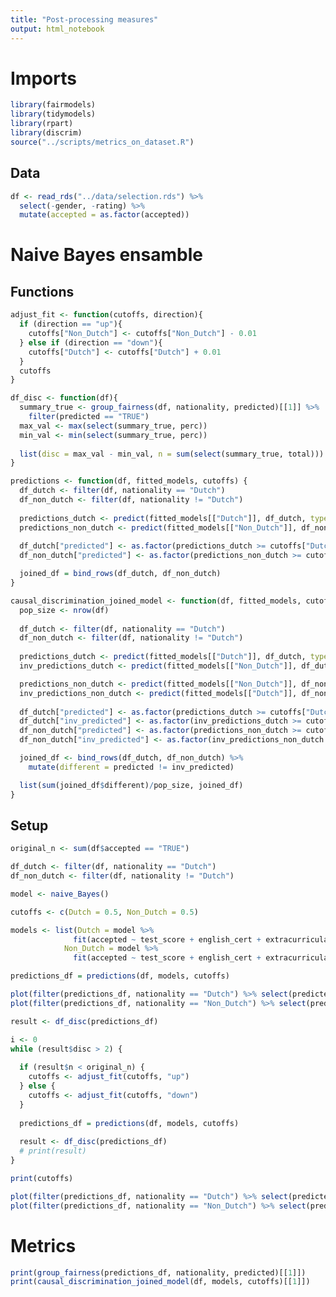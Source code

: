 ```yaml
---
title: "Post-processing measures"
output: html_notebook
---
```

# Imports
```r
library(fairmodels)
library(tidymodels)
library(rpart)
library(discrim)
source("../scripts/metrics_on_dataset.R")
```
## Data
```r
df <- read_rds("../data/selection.rds") %>%
  select(-gender, -rating) %>%
  mutate(accepted = as.factor(accepted))
```

# Naive Bayes ensamble
## Functions
```r
adjust_fit <- function(cutoffs, direction){
  if (direction == "up"){
    cutoffs["Non_Dutch"] <- cutoffs["Non_Dutch"] - 0.01
  } else if (direction == "down"){
    cutoffs["Dutch"] <- cutoffs["Dutch"] + 0.01
  }
  cutoffs
}

df_disc <- function(df){
  summary_true <- group_fairness(df, nationality, predicted)[[1]] %>%
    filter(predicted == "TRUE")
  max_val <- max(select(summary_true, perc))
  min_val <- min(select(summary_true, perc))
  
  list(disc = max_val - min_val, n = sum(select(summary_true, total)))
}

predictions <- function(df, fitted_models, cutoffs) {
  df_dutch <- filter(df, nationality == "Dutch")
  df_non_dutch <- filter(df, nationality != "Dutch")
  
  predictions_dutch <- predict(fitted_models[["Dutch"]], df_dutch, type="prob")[".pred_TRUE"]
  predictions_non_dutch <- predict(fitted_models[["Non_Dutch"]], df_non_dutch, type="prob")[".pred_TRUE"]
  
  df_dutch["predicted"] <- as.factor(predictions_dutch >= cutoffs["Dutch"])
  df_non_dutch["predicted"] <- as.factor(predictions_non_dutch >= cutoffs["Non_Dutch"])

  joined_df = bind_rows(df_dutch, df_non_dutch)
}

causal_discrimination_joined_model <- function(df, fitted_models, cutoffs) {
  pop_size <- nrow(df)
  
  df_dutch <- filter(df, nationality == "Dutch")
  df_non_dutch <- filter(df, nationality != "Dutch")
  
  predictions_dutch <- predict(fitted_models[["Dutch"]], df_dutch, type="prob")[".pred_TRUE"]
  inv_predictions_dutch <- predict(fitted_models[["Non_Dutch"]], df_dutch, type="prob")[".pred_TRUE"]

  predictions_non_dutch <- predict(fitted_models[["Non_Dutch"]], df_non_dutch, type="prob")[".pred_TRUE"]
  inv_predictions_non_dutch <- predict(fitted_models[["Dutch"]], df_non_dutch, type="prob")[".pred_TRUE"]
  
  df_dutch["predicted"] <- as.factor(predictions_dutch >= cutoffs["Dutch"])
  df_dutch["inv_predicted"] <- as.factor(inv_predictions_dutch >= cutoffs["Non_Dutch"])
  df_non_dutch["predicted"] <- as.factor(predictions_non_dutch >= cutoffs["Non_Dutch"])
  df_non_dutch["inv_predicted"] <- as.factor(inv_predictions_non_dutch >= cutoffs["Dutch"])

  joined_df <- bind_rows(df_dutch, df_non_dutch) %>%
    mutate(different = predicted != inv_predicted)

  list(sum(joined_df$different)/pop_size, joined_df)
}
```

## Setup
```r
original_n <- sum(df$accepted == "TRUE")

df_dutch <- filter(df, nationality == "Dutch")
df_non_dutch <- filter(df, nationality != "Dutch")

model <- naive_Bayes()
```

```r
cutoffs <- c(Dutch = 0.5, Non_Dutch = 0.5)

models <- list(Dutch = model %>% 
              fit(accepted ~ test_score + english_cert + extracurricular, df_dutch),
            Non_Dutch = model %>% 
              fit(accepted ~ test_score + english_cert + extracurricular, df_non_dutch))

predictions_df = predictions(df, models, cutoffs)

plot(filter(predictions_df, nationality == "Dutch") %>% select(predicted))
plot(filter(predictions_df, nationality == "Non_Dutch") %>% select(predicted))

result <- df_disc(predictions_df)

i <- 0
while (result$disc > 2) {
  
  if (result$n < original_n) {
    cutoffs <- adjust_fit(cutoffs, "up")
  } else {
    cutoffs <- adjust_fit(cutoffs, "down")
  }
  
  predictions_df = predictions(df, models, cutoffs)
  
  result <- df_disc(predictions_df)
  # print(result)
}

print(cutoffs)

plot(filter(predictions_df, nationality == "Dutch") %>% select(predicted))
plot(filter(predictions_df, nationality == "Non_Dutch") %>% select(predicted))
```

# Metrics
```r
print(group_fairness(predictions_df, nationality, predicted)[[1]])
print(causal_discrimination_joined_model(df, models, cutoffs)[[1]])
```

